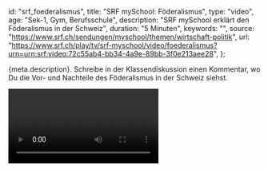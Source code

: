 
  id: "srf_foederalismus",
  title: "SRF mySchool: Föderalismus",
  type: "video",
  age: "Sek-1, Gym, Berufsschule",
  description: "SRF mySchool erklärt den Föderalismus in der Schweiz",
  duration: "5 Minuten",
  keywords: "",
  source: "https://www.srf.ch/sendungen/myschool/themen/wirtschaft-politik",
  url:
    "https://www.srf.ch/play/tv/srf-myschool/video/foederalismus?urn=urn:srf:video:72c55ab4-bb34-4a9e-89bb-3f0e213aee28",
};

<Ref source={meta.source}>
  <p>
    {meta.description}. Schreibe in der Klassendiskussion einen Kommentar, wo Du
    die Vor- und Nachteile des Föderalismus in der Schweiz siehst.
  </p>
  <Video url={meta.url} />
</Ref>
